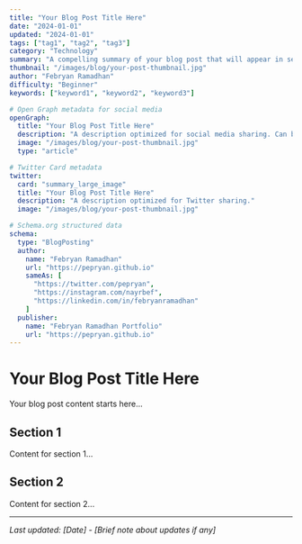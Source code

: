 ```yaml
---
title: "Your Blog Post Title Here"
date: "2024-01-01"
updated: "2024-01-01"
tags: ["tag1", "tag2", "tag3"]
category: "Technology"
summary: "A compelling summary of your blog post that will appear in search results and social media previews. Keep it under 160 characters for best SEO results."
thumbnail: "/images/blog/your-post-thumbnail.jpg"
author: "Febryan Ramadhan"
difficulty: "Beginner"
keywords: ["keyword1", "keyword2", "keyword3"]

# Open Graph metadata for social media
openGraph:
  title: "Your Blog Post Title Here"
  description: "A description optimized for social media sharing. Can be different from summary."
  image: "/images/blog/your-post-thumbnail.jpg"
  type: "article"

# Twitter Card metadata
twitter:
  card: "summary_large_image"
  title: "Your Blog Post Title Here"
  description: "A description optimized for Twitter sharing."
  image: "/images/blog/your-post-thumbnail.jpg"

# Schema.org structured data
schema:
  type: "BlogPosting"
  author:
    name: "Febryan Ramadhan"
    url: "https://pepryan.github.io"
    sameAs: [
      "https://twitter.com/pepryan",
      "https://instagram.com/nayrbef",
      "https://linkedin.com/in/febryanramadhan"
    ]
  publisher:
    name: "Febryan Ramadhan Portfolio"
    url: "https://pepryan.github.io"
---
```


# Your Blog Post Title Here

Your blog post content starts here...

## Section 1

Content for section 1...

## Section 2

Content for section 2...

---

*Last updated: [Date] - [Brief note about updates if any]*